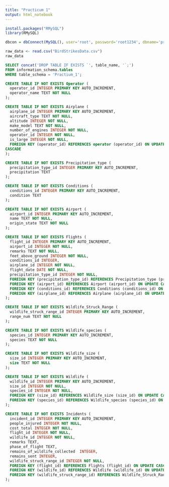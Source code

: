 ```yaml
---
title: "Practicum 1"
output: html_notebook
---
```


```r
install.packages("RMySQL")
library(RMySQL)
```

```r

dbcon = dbConnect(MySQL(), user='root', password='root1234', dbname='practicum_1', host='localhost')
```

```r
raw_data <- read.csv("BirdStrikesData.csv")
raw_data

```

```sql
SELECT concat('DROP TABLE IF EXISTS `', table_name, '`;')
FROM information_schema.tables
WHERE table_schema = 'Practium_1';
```
```sql
CREATE TABLE IF NOT EXISTS Operator (
  operator_id INTEGER PRIMARY KEY AUTO_INCREMENT,
  operator_name TEXT NOT NULL
);
```

```sql
CREATE TABLE IF NOT EXISTS Airplane (
  airplane_id INTEGER PRIMARY KEY AUTO_INCREMENT,
  aircraft_type TEXT NOT NULL,
  altitude INTEGER NOT NULL,
  make_model TEXT NOT NULL,
  number_of_engines INTEGER NOT NULL,
  operator_id INTEGER NOT NULL,
  is_large INTEGER NOT NULL,
  FOREIGN KEY (operator_id) REFERENCES operator (operator_id) ON UPDATE 
CASCADE
);
```

```sql
CREATE TABLE IF NOT EXISTS Precipitation_type (
  precipitation_type_id INTEGER PRIMARY KEY AUTO_INCREMENT,
  precipitation TEXT
);
```


```sql
CREATE TABLE IF NOT EXISTS Conditions (
  conditions_id INTEGER PRIMARY KEY AUTO_INCREMENT,
  condition TEXT
);
```

```sql
CREATE TABLE IF NOT EXISTS Airport (
  airport_id INTEGER PRIMARY KEY AUTO_INCREMENT,
  name TEXT NOT NULL,
  origin_state TEXT NOT NULL
);
```

```sql
CREATE TABLE IF NOT EXISTS Flights (
  flight_id INTEGER PRIMARY KEY AUTO_INCREMENT,
  airport_id INTEGER NOT NULL,
  remarks TEXT NOT NULL,
  feet_above_ground INTEGER NOT NULL,
  conditions_id INTEGER,
  airplane_id INTEGER NOT NULL,
  flight_date DATE NOT NULL,
  precipitation_type_id INTEGER NOT NULL,
  FOREIGN KEY (precipitation_type_id) REFERENCES Precipitation_type (precipitation_type_id) ON UPDATE CASCADE,
  FOREIGN KEY (airport_id) REFERENCES Airport (airport_id) ON UPDATE CASCADE,
  FOREIGN KEY (conditions_id) REFERENCES Conditions (conditions_id) ON UPDATE CASCADE,
  FOREIGN KEY (airplane_id) REFERENCES Airplane (airplane_id) ON UPDATE CASCADE
);
```

```sql
CREATE TABLE IF NOT EXISTS Wildlife_Struck_Range (
  wildlife_struck_range_id INTEGER PRIMARY KEY AUTO_INCREMENT,
  range_num TEXT NOT NULL
);
```


```sql
CREATE TABLE IF NOT EXISTS Wildlife_species (
  species_id INTEGER PRIMARY KEY AUTO_INCREMENT,
  species TEXT NOT NULL
);
```

```sql
CREATE TABLE IF NOT EXISTS Wildlife_size (
  size_id INTEGER PRIMARY KEY AUTO_INCREMENT,
  size TEXT NOT NULL
);
```


```sql
CREATE TABLE IF NOT EXISTS Wildlife (
  wildlife_id INTEGER PRIMARY KEY AUTO_INCREMENT,
  size_id INTEGER NOT NULL,
  species_id INTEGER NOT NULL,
  FOREIGN KEY (size_id) REFERENCES Wildlife_size (size_id) ON UPDATE CASCADE,
  FOREIGN KEY (species_id) REFERENCES Wildlife_species (species_id) ON UPDATE CASCADE
);
```

```sql
CREATE TABLE IF NOT EXISTS Incidents (
  incident_id INTEGER PRIMARY KEY AUTO_INCREMENT,
  people_injured INTEGER NOT NULL,
  cost_total INTEGER NOT NULL,
  flight_id INTEGER NOT NULL,
  wildlife_id INTEGER NOT NULL,
  remarks TEXT,
  phase_of_flight TEXT,
  remains_of_wildlife_collected  INTEGER,
  remains_sent INTEGER,
  wildlife_struck_range_id INTEGER NOT NULL,
  FOREIGN KEY (flight_id) REFERENCES Flights (flight_id) ON UPDATE CASCADE,
  FOREIGN KEY (wildlife_id) REFERENCES Wildlife (wildlife_id) ON UPDATE CASCADE,
  FOREIGN KEY (wildlife_struck_range_id) REFERENCES Wildlife_Struck_Range (wildlife_struck_range_id) ON UPDATE CASCADE
);
```